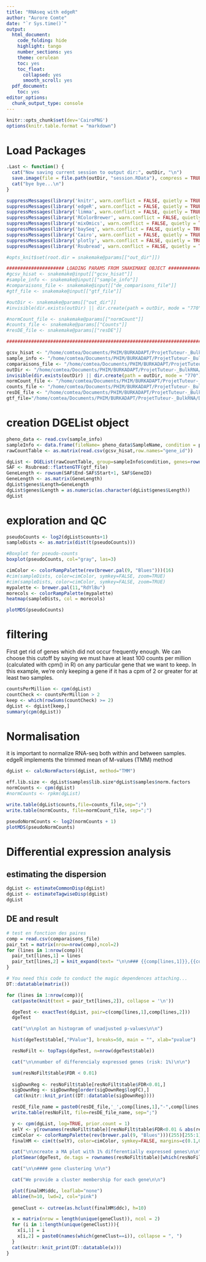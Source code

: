 ```yaml
---
title: "RNAseq with edgeR"
author: "Aurore Comte"
date: "`r Sys.time()`"
output:
  html_document:
    code_folding: hide
    highlight: tango
    number_sections: yes
    theme: cerulean
    toc: yes
    toc_float:
      collapsed: yes
      smooth_scroll: yes
  pdf_document:
    toc: yes
editor_options:
  chunk_output_type: console
---
```


```r
knitr::opts_chunk$set(dev='CairoPNG')
options(knitr.table.format = "markdown")
```

# Load Packages

```r
.Last <- function() {
  cat("Now saving current session to output dir:", outDir, "\n")
  save.image(file = file.path(outDir, "session.RData"), compress = TRUE)
  cat("bye bye...\n")
}

suppressMessages(library('knitr', warn.conflict = FALSE, quietly = TRUE))
suppressMessages(library('edgeR', warn.conflict = FALSE, quietly = TRUE))
suppressMessages(library('limma', warn.conflict = FALSE, quietly = TRUE))
suppressMessages(library('RColorBrewer', warn.conflict = FALSE, quietly = TRUE))
suppressMessages(library('mixOmics', warn.conflict = FALSE, quietly = TRUE))
suppressMessages(library('baySeq', warn.conflict = FALSE, quietly = TRUE))
suppressMessages(library('Cairo', warn.conflict = FALSE, quietly = TRUE))
suppressMessages(library('plotly', warn.conflict = FALSE, quietly = TRUE))
suppressMessages(library('Rsubread', warn.conflict = FALSE, quietly = TRUE))
```

```r
#opts_knit$set(root.dir = snakemake@params[["out_dir"]])

##################### LOADING PARAMS FROM SNAKEMAKE OBJECT ######################
#gcsv_hisat <- snakemake@input[["gcsv_hisat"]]
#sample_info <- snakemake@input[["sample_info"]]
#comparaisons_file <- snakemake@input[["de_comparisons_file"]]
#gtf_file <- snakemake@input[["gtf_file"]]

#outDir <- snakemake@params[["out_dir"]]
#invisible(dir.exists(outDir) || dir.create(path = outDir, mode = "770"))

#normCount_file <- snakemake@params[["normCount"]]
#counts_file <- snakemake@params[["Counts"]]
#resDE_file <- snakemake@params[["resDE"]]

#########################################################################

gcsv_hisat <- "/home/comtea/Documents/PHIM/BURKADAPT/ProjetTuteur-_BulkRNA/output/3_count/STRINGTIE/HISAT_gene_count_matrix.csv"
sample_info <- "/home/comtea/Documents/PHIM/BURKADAPT/ProjetTuteur-_BulkRNA/DATA/sample_info.txt"
comparaisons_file <- "/home/comtea/Documents/PHIM/BURKADAPT/ProjetTuteur-_BulkRNA/DATA/treatmentsComparisons.csv"
outDir <- "/home/comtea/Documents/PHIM/BURKADAPT/ProjetTuteur-_BulkRNA/test"
invisible(dir.exists(outDir) || dir.create(path = outDir, mode = "770"))
normCount_file <- "/home/comtea/Documents/PHIM/BURKADAPT/ProjetTuteur-_BulkRNA/test/normCounts"
counts_file <- "/home/comtea/Documents/PHIM/BURKADAPT/ProjetTuteur-_BulkRNA/test/Counts"
resDE_file <- "/home/comtea/Documents/PHIM/BURKADAPT/ProjetTuteur-_BulkRNA/test/resde"
gtf_file="/home/comtea/Documents/PHIM/BURKADAPT/ProjetTuteur-_BulkRNA/DATA/ref/msu7.gtf"

```

# creation DGEList object

```r
pheno_data <- read.csv(sample_info)
sampleInfo <- data.frame(fileName= pheno_data$SampleName, condition = pheno_data$Treatment, replicate= pheno_data$Experiment)
rawCountTable <- as.matrix(read.csv(gcsv_hisat,row.names="gene_id"))

dgList <- DGEList(rawCountTable, group=sampleInfo$condition, genes=rownames(rawCountTable))
SAF <- Rsubread::flattenGTF(gtf_file)
GeneLength <- rowsum(SAF$End-SAF$Start+1, SAF$GeneID)
GeneLength <- as.matrix(GeneLength)
dgList$genes$Length=GeneLength
dgList$genes$Length = as.numeric(as.character(dgList$genes$Length))
dgList
```

# exploration and QC


```r
pseudoCounts <- log2(dgList$counts+1)
sampleDists <- as.matrix(dist(t(pseudoCounts)))

#Boxplot for pseudo-counts
boxplot(pseudoCounts, col="gray", las=3)

```
```r
cimColor <- colorRampPalette(rev(brewer.pal(9, "Blues")))(16)
#cim(sampleDists, color=cimColor, symkey=FALSE, zoom=TRUE)
#cim(sampleDists, color=cimColor, symkey=FALSE, zoom=TRUE)
mypalette <- brewer.pal(11,"RdYlBu")
morecols <- colorRampPalette(mypalette)
heatmap(sampleDists, col = morecols)
```

```r
plotMDS(pseudoCounts)
```

# filtering

First get rid of genes which did not occur frequently enough. We can choose this cutoff by saying we must have at least 100 counts per million (calculated with cpm() in R) on any particular gene that we want to keep. In this example, we're only keeping a gene if it has a cpm of 2 or greater for at least two samples.

```r
countsPerMillion <- cpm(dgList)
countCheck <- countsPerMillion > 2
keep <- which(rowSums(countCheck) >= 2)
dgList <- dgList[keep,]
summary(cpm(dgList))
```

# Normalisation

it  is  important  to  normalize  RNA-seq  both  within  and  between  samples. edgeR implements the trimmed mean of M-values (TMM) method

```r
dgList <- calcNormFactors(dgList, method="TMM")

eff.lib.size <- dgList$samples$lib.size*dgList$samples$norm.factors
normCounts <- cpm(dgList)
#normCounts <- rpkm(dgList)

write.table(dgList$counts,file=counts_file,sep=";")
write.table(normCounts, file=normCount_file, sep=";")
```

```r
pseudoNormCounts <- log2(normCounts + 1)
plotMDS(pseudoNormCounts)
```


# Differential expression analysis

## estimating the dispersion

```r
dgList <- estimateCommonDisp(dgList)
dgList <- estimateTagwiseDisp(dgList)
dgList
```


## DE and result

```r
# test en fonction des paires
comp = read.csv(comparaisons_file)
pair_txt = matrix(nrow=nrow(comp),ncol=2)
for (lines in 1:nrow(comp)){
  pair_txt[lines,1] = lines
  pair_txt[lines,2] = knit_expand(text= "\n\n### {{comp[lines,1]}},{{comp[lines,2]}}\n\n")
}
```

```r
# You need this code to conduct the magic dependences attaching...
DT::datatable(matrix())
```
```r
for (lines in 1:nrow(comp)){
  cat(paste(knit(text = pair_txt[lines,2]), collapse = '\n'))

  dgeTest <- exactTest(dgList, pair=c(comp[lines,1],comp[lines,2]))
  dgeTest

  cat("\n\nplot an histogram of unadjusted p-values\n\n")

  hist(dgeTest$table[,"PValue"], breaks=50, main = "", xlab="pvalue")

  resNoFilt <- topTags(dgeTest, n=nrow(dgeTest$table))

  cat("\n\nnumber of differencialy expressed genes (risk: 1%)\n\n")

  sum(resNoFilt$table$FDR < 0.01)
  
  sigDownReg <- resNoFilt$table[resNoFilt$table$FDR<0.01,]
  sigDownReg <- sigDownReg[order(sigDownReg$logFC),]
   cat(knitr::knit_print((DT::datatable(sigDownReg))))

  resDE_file_name = paste0(resDE_file,'_',comp[lines,1],"-",comp[lines,2])
  write.table(resNoFilt, file=resDE_file_name, sep=";")

  y <- cpm(dgList, log=TRUE, prior.count = 1)
  selY <- y[rownames(resNoFilt$table)[resNoFilt$table$FDR<0.01 & abs(resNoFilt$table$logFC)>1.5],]
  cimColor <- colorRampPalette(rev(brewer.pal(9, "Blues")))(255)[255:1]
  finalHM <- cim(t(selY), color=cimColor, symkey=FALSE, margins=c(0.1,0.1))

  cat("\n\ncreate a MA plot with 1% differentially expressed genes\n\n")
  plotSmear(dgeTest, de.tags = rownames(resNoFilt$table)[which(resNoFilt$table$FDR<0.01)], xlab = "Average LogCPM", ylab="logFC")

  cat("\n\n#### gene clustering \n\n")

  cat("We provide a cluster membership for each gene\n\n")

  plot(finalHM$ddc, leaflab="none")
  abline(h=10, lwd=2, col="pink")
  
  geneClust <- cutree(as.hclust(finalHM$ddc), h=10)

  x = matrix(nrow = length(unique(geneClust)), ncol = 2)
  for (i in 1:length(unique(geneClust))){
    x[i,1] = i
    x[i,2] = paste0(names(which(geneClust==i)), collapse = ", ")
  }
  cat(knitr::knit_print(DT::datatable(x)))
}
```

